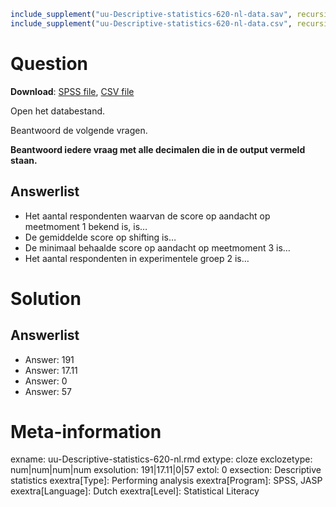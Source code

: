 ```{r, echo = FALSE, results = "hide"}
include_supplement("uu-Descriptive-statistics-620-nl-data.sav", recursive = TRUE)
include_supplement("uu-Descriptive-statistics-620-nl-data.csv", recursive = TRUE)
```

Question
========

**Download**: [SPSS file](uu-Descriptive-statistics-620-nl-data.sav), [CSV file](uu-Descriptive-statistics-620-nl-data.csv)

Open het databestand.

Beantwoord de volgende vragen.

**Beantwoord iedere vraag met alle decimalen die in de output vermeld staan.**

Answerlist
----------
* Het aantal respondenten waarvan de score op aandacht op meetmoment 1 bekend is, is… 
* De gemiddelde score op shifting is…
* De minimaal behaalde score op aandacht op meetmoment 3 is…
* Het aantal respondenten in experimentele groep 2 is…

Solution
========

Answerlist
----------
* Answer: 191
* Answer: 17.11
* Answer: 0
* Answer: 57


Meta-information
================
exname: uu-Descriptive-statistics-620-nl.rmd
extype: cloze
exclozetype: num|num|num|num 
exsolution: 191|17.11|0|57
extol: 0
exsection: Descriptive statistics
exextra[Type]: Performing analysis
exextra[Program]: SPSS, JASP
exextra[Language]: Dutch
exextra[Level]: Statistical Literacy